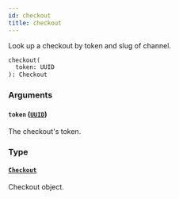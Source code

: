 ```yaml
---
id: checkout
title: checkout
---
```


Look up a checkout by token and slug of channel.

```graphql
checkout(
  token: UUID
): Checkout

```

### Arguments

#### `token` ([`UUID`](/docs/developer/api-reference/scalars/uuid))

The checkout's token.

### Type

#### [`Checkout`](/docs/developer/api-reference/objects/checkout)

Checkout object.
